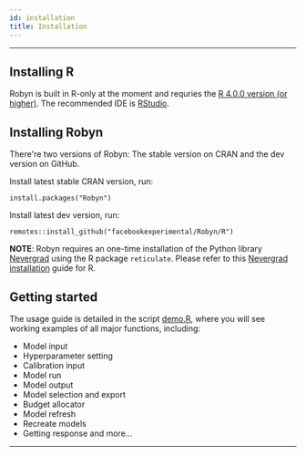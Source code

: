 ```yaml
---
id: installation
title: Installation
---
```



---
## Installing R

Robyn is built in R-only at the moment and requries the [R 4.0.0 version (or higher)](https://www.r-project.org/). The recommended IDE is [RStudio](https://www.rstudio.com/products/rstudio/download/).


## Installing Robyn

There're two versions of Robyn: The stable version on CRAN and the dev version on GitHub.

Install latest stable CRAN version, run:
```
install.packages("Robyn")
```
Install latest dev version, run:

```
remotes::install_github("facebookexperimental/Robyn/R")
```
**NOTE**: Robyn requires an one-time installation of the Python library [Nevergrad](https://facebookresearch.github.io/nevergrad/) using the R package `reticulate`. Please refer to this [Nevergrad installation](https://github.com/facebookexperimental/Robyn/blob/main/demo/install_nevergrad.R) guide for R.


## Getting started

The usage guide is detailed in the script [demo.R](https://github.com/facebookexperimental/Robyn/blob/main/demo/demo.R), where you will see working examples of all major functions, including:
- Model input
- Hyperparameter setting
- Calibration input
- Model run
- Model output
- Model selection and export
- Budget allocator
- Model refresh
- Recreate models
- Getting response and more...

---
